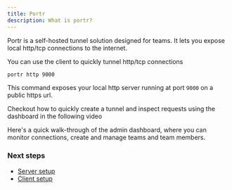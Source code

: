 ```yaml
---
title: Portr
description: What is portr?
---
```



Portr is a self-hosted tunnel solution designed for teams. It lets you expose local http/tcp connections to the internet.

You can use the client to quickly tunnel http/tcp connections

```bash
portr http 9000
```

This command exposes your local http server running at port `9000` on a public https url.

Checkout how to quickly create a tunnel and inspect requests using the dashboard in the following video

<YouTube id="https://youtu.be/C9Sz2KdRTKY" />

Here's a quick walk-through of the admin dashboard, where you can monitor connections, create and manage teams and team members.

<YouTube id="https://youtu.be/VyVlx0dvBAk" />

### Next steps

- [Server setup](/server-setup)
- [Client setup](/client-setup)
